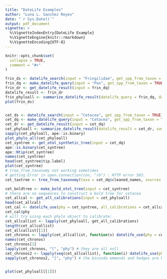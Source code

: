 ```yaml
---
title: "DateLife Examples"
author: "Luna L. Sanchez Reyes"
date: "`r Sys.Date()`"
output: pdf_document
vignette: >
  %\VignetteIndexEntry{DateLife Example}
  %\VignetteEngine{knitr::rmarkdown}
  %\VignetteEncoding{UTF-8}
---
```


```r
knitr::opts_chunk$set(
  collapse = TRUE,
  comment = "#>"
)
```

```r
frin_ds <- datelife_search(input = "Fringilidae", get_spp_from_taxon = TRUE)
frin_dq <- make_datelife_query(input = "Pan", get_spp_from_taxon = TRUE)
frin_dr <- get_datelife_result(input = frin_dq)
datelife_result <- frin_dr
frin_phyloall <- summarize_datelife_result(datelife_query = frin_dq, datelife_result = frin_ds, summary_format = "phylo_all", taxon_summary = "summary")
plot(frin_ds)


cet_ds <- datelife_search(input = "Cetacea", get_spp_from_taxon = TRUE)
cet_dq <- make_datelife_query(input = "Cetacea", get_spp_from_taxon = TRUE)
cet_dr <- get_datelife_result(input = cet_dq)
cet_phyloall <- summarize_datelife_result(datelife_result = cet_dr, summary_format = "phylo_all")
sapply(cet_phyloall, ape::is.binary)
plot_phylo_all(cet_phyloall)
cet_syntree <- get_otol_synthetic_tree(input = cet_dq)
ape::is.binary(cet_syntree)
ape::Ntip(cet_syntree)
names(cet_syntree)
head(cet_syntree$tip.label)
plot(cet_syntree)
# tree_from_taxonomy not working sometimes
# getting Error in open.connection(con, "rb") : HTTP error 503.
cet_taxtree <- tree_from_taxonomy(taxa = cet_dq$cleaned_names, sources = "NCBI")

cet_boldtree <- make_bold_otol_tree(input = cet_syntree)
# there are no sequences to construct a bold tree for cetacea
cet_allcal <- get_all_calibrations(input = cet_phyloall)
head(cet_allcal)
cet_cal <- datelife_use(phy = cet_syntree, all_calibrations = cet_allcal)
cet_cal$phy
# will try using each phylo object to calibrate:
cet_allcallist <- lapply(cet_phyloall, get_all_calibrations)
length(cet_allcallist)
cet_allcallist[[1]]
cet_chronos <- lapply(cet_allcallist, function(x) datelife_use(phy = cet_syntree, all_calibrations = x))
names(cet_chronos)
cet_chronos[1]
lapply(cet_chronos, "[", "phy") # they are all null
cet_chronos2 <- lapply(seq(cet_allcallist), function(i) datelife_use(phy = cet_phyloall[[i]], all_calibrations = cet_allcallist[[i]]))
sapply(cet_chronos2, "[", "phy") # the bininda emmonds and hedges are NULL


plot(cet_phyloall[[1]])

```
